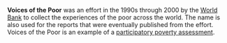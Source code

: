 '''Voices of the Poor''' was an effort in the 1990s through 2000 by the [[World Bank]] to collect the experiences of the poor across the world. The name is also used for the reports that were eventually published from the effort. Voices of the Poor is an example of a [[participatory poverty assessment]].


